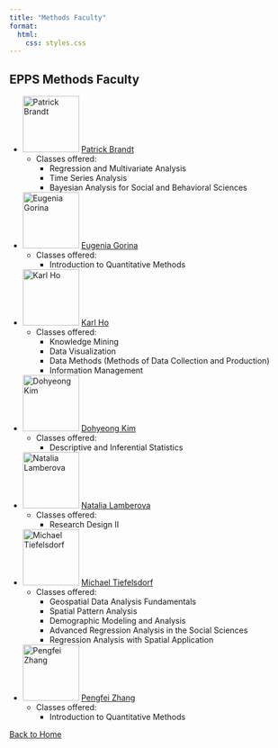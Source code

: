 ```yaml
---
title: "Methods Faculty"
format: 
  html:
    css: styles.css
---
```


## EPPS Methods Faculty

- ![Patrick Brandt](Headshot_Brandt-medium.jpg){width=100px} [Patrick Brandt](https://profiles.utdallas.edu/pbrandt)
  - Classes offered:
    - Regression and Multivariate Analysis
    - Time Series Analysis
    - Bayesian Analysis for Social and Behavioral Sciences

- ![Eugenia Gorina](utdallas_57228250-res-(2)-medium.jpg){width=100px} [Eugenia Gorina](https://profiles.utdallas.edu/egorina)
  - Classes offered:
    - Introduction to Quantitative Methods

- ![Karl Ho](ho-karl-800-2015-12-medium.jpg){width=100px} [Karl Ho](https://profiles.utdallas.edu/kyho)
  - Classes offered:
    - Knowledge Mining
    - Data Visualization
    - Data Methods (Methods of Data Collection and Production)
    - Information Management

- ![Dohyeong Kim](Kim Dohyeong photo-medium.jpg){width=100px} [Dohyeong Kim](https://profiles.utdallas.edu/dohyeong.kim)
  - Classes offered:
    - Descriptive and Inferential Statistics

- ![Natalia Lamberova](Headshots-892-medium.jpg){width=100px} [Natalia Lamberova](https://profiles.utdallas.edu/natalia.lamberova)
  - Classes offered:
    - Research Design II

- ![Michael Tiefelsdorf](utdallas_57147282_Medium-medium.jpg){width=100px} [Michael Tiefelsdorf](https://profiles.utdallas.edu/tiefelsdorf)
  - Classes offered:
    - Geospatial Data Analysis Fundamentals
    - Spatial Pattern Analysis
    - Demographic Modeling and Analysis
    - Advanced Regression Analysis in the Social Sciences
    - Regression Analysis with Spatial Application

- ![Pengfei Zhang](PengfeiZhang_JM_pic_square-medium.jpg){width=100px} [Pengfei Zhang](https://profiles.utdallas.edu/pengfei.zhang)
  - Classes offered:
    - Introduction to Quantitative Methods

[Back to Home](index.html)